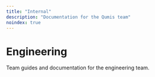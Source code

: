 ```yaml
---
title: "Internal"
description: "Documentation for the Qumis team"
noindex: true
---
```


# Engineering

Team guides and documentation for the engineering team.

<Columns cols={2}>
  <Card
    title="Git Branching Strategies"
    icon="file-stack"
    href="/internal/engineering/git-branching-strategies"
  >
  </Card>
</Columns>

